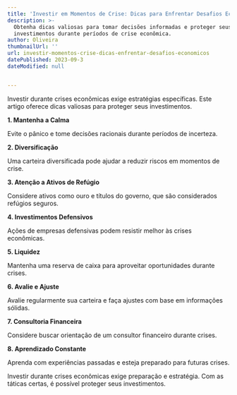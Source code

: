 ```yaml
---
title: 'Investir em Momentos de Crise: Dicas para Enfrentar Desafios Econômicos'
description: >-
  Obtenha dicas valiosas para tomar decisões informadas e proteger seus
  investimentos durante períodos de crise econômica.
author: Oliveira
thumbnailUrl: ''
url: investir-momentos-crise-dicas-enfrentar-desafios-economicos
datePublished: 2023-09-3
dateModified: null


---
```


Investir durante crises econômicas exige estratégias específicas. Este artigo oferece dicas valiosas para proteger seus investimentos.

**1. Mantenha a Calma**

Evite o pânico e tome decisões racionais durante períodos de incerteza.

**2. Diversificação**

Uma carteira diversificada pode ajudar a reduzir riscos em momentos de crise.

**3. Atenção a Ativos de Refúgio**

Considere ativos como ouro e títulos do governo, que são considerados refúgios seguros.

**4. Investimentos Defensivos**

Ações de empresas defensivas podem resistir melhor às crises econômicas.

**5. Liquidez**

Mantenha uma reserva de caixa para aproveitar oportunidades durante crises.

**6. Avalie e Ajuste**

Avalie regularmente sua carteira e faça ajustes com base em informações sólidas.

**7. Consultoria Financeira**

Considere buscar orientação de um consultor financeiro durante crises.

**8. Aprendizado Constante**

Aprenda com experiências passadas e esteja preparado para futuras crises.

Investir durante crises econômicas exige preparação e estratégia. Com as táticas certas, é possível proteger seus investimentos.

